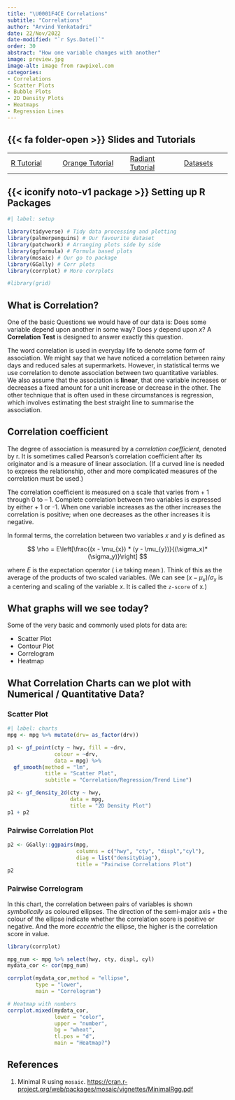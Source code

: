 ```yaml
---
title: "\U0001F4CE Correlations"
subtitle: "Correlations"
author: "Arvind Venkatadri"
date: 22/Nov/2022
date-modified: "`r Sys.Date()`"
order: 30
abstract: "How one variable changes with another"
image: preview.jpg
image-alt: image from rawpixel.com
categories:
- Correlations  
- Scatter Plots
- Bubble Plots  
- 2D Density Plots  
- Heatmaps  
- Regression Lines  
---
```


## {{< fa folder-open >}} Slides and Tutorials

|                                                                                             |                                                                                                                         |                                                                                                   |                                                                                       |
|---------------------------------------------------------------------------------------------|-------------------------------------------------------------------------------------------------------------------------|---------------------------------------------------------------------------------------------------|---------------------------------------------------------------------------------------|
| <a href="./files/correlations.qmd"><i class="fa-brands                                      
                                      fa-r-project"></i> R Tutorial</a>                       | <a href="./files/correlations.ows"> <iconify-icon icon="fluent-emoji:orange-circle"></iconify-icon> Orange Tutorial</a> | <a href="./files/correlations.rda"> <i class="fa-solid fa-person-rays"></i> Radiant Tutorial</a>  | <a href="./files/data/qdd-data.zip"> <i class="fa-sold fa-database"></i> Datasets</a> |

## {{< iconify noto-v1 package >}} Setting up R Packages

```r
#| label: setup

library(tidyverse) # Tidy data processing and plotting
library(palmerpenguins) # Our favourite dataset
library(patchwork) # Arranging plots side by side
library(ggformula) # Formula based plots
library(mosaic) # Our go to package
library(GGally) # Corr plots
library(corrplot) # More corrplots

#library(grid)

```

## What is Correlation?

One of the basic Questions we would have of our data is: Does some
variable depend upon another in some way? Does $y$ depend upon $x$? A
**Correlation Test** is designed to answer exactly this question.

The word correlation is used in everyday life to denote some form of
association. We might say that we have noticed a correlation between
rainy days and reduced sales at supermarkets. However, in statistical
terms we use correlation to denote association between two quantitative
variables. We also assume that the association is **linear**, that one
variable increases or decreases a fixed amount for a unit increase or
decrease in the other. The other technique that is often used in these
circumstances is regression, which involves estimating the best straight
line to summarise the association.

## Correlation coefficient

The degree of association is measured by a *correlation coefficient*,
denoted by r. It is sometimes called Pearson's correlation coefficient
after its originator and is a measure of linear association. (If a
curved line is needed to express the relationship, other and more
complicated measures of the correlation must be used.)

The correlation coefficient is measured on a scale that varies from + 1
through 0 to -- 1. Complete correlation between two variables is
expressed by either + 1 or -1. When one variable increases as the other
increases the correlation is positive; when one decreases as the other
increases it is negative.

In formal terms, the correlation between two variables $x$ and $y$ is
defined as

$$
\rho = E\left[\frac{(x - \mu_{x}) * (y - \mu_{y})}{(\sigma_x)*(\sigma_y)}\right]
$$

where $E$ is the expectation operator ( i.e taking mean ). Think of this
as the average of the products of two scaled variables. (We can see
$(x-\mu_x)/\sigma_x$ is a centering and scaling of the variable $x$. It
is called the `z-score` of x.)

## What graphs will we see today?

Some of the very basic and commonly used plots for data are:

-   Scatter Plot
-   Contour Plot
-   Correlogram
-   Heatmap

## What Correlation Charts can we plot with Numerical / Quantitative Data?

### Scatter Plot

```r
#| label: charts
mpg <- mpg %>% mutate(drv= as_factor(drv))

p1 <- gf_point(cty ~ hwy, fill = ~drv, 
               colour = ~drv, 
               data = mpg) %>% 
  gf_smooth(method = "lm", 
            title = "Scatter Plot",
            subtitle = "Correlation/Regression/Trend Line")

p2 <- gf_density_2d(cty ~ hwy, 
                    data = mpg, 
                    title = "2D Density Plot")
p1 + p2

```

### Pairwise Correlation Plot

```r
p2 <- GGally::ggpairs(mpg, 
                      columns = c("hwy", "cty", "displ","cyl"), 
                      diag = list("densityDiag"), 
                      title = "Pairwise Correlations Plot")
p2

```

### Pairwise Correlogram

In this chart, the correlation between pairs of variables is shown
*symbolically* as coloured ellipses. The direction of the semi-major
axis + the colour of the ellipse indicate whether the correlation score
is positive or negative. And the more *eccentric* the ellipse, the
higher is the correlation score in value.

```r
library(corrplot)

mpg_num <- mpg %>% select(hwy, cty, displ, cyl)
mydata_cor <- cor(mpg_num)

corrplot(mydata_cor,method = "ellipse",
         type = "lower",
         main = "Correlogram")

# Heatmap with numbers
corrplot.mixed(mydata_cor, 
               lower = "color",
               upper = "number",
               bg = "wheat",
               tl.pos = "d",
               main = "Heatmap?")


```

## References

1.  Minimal R using `mosaic`.
    <https://cran.r-project.org/web/packages/mosaic/vignettes/MinimalRgg.pdf>
